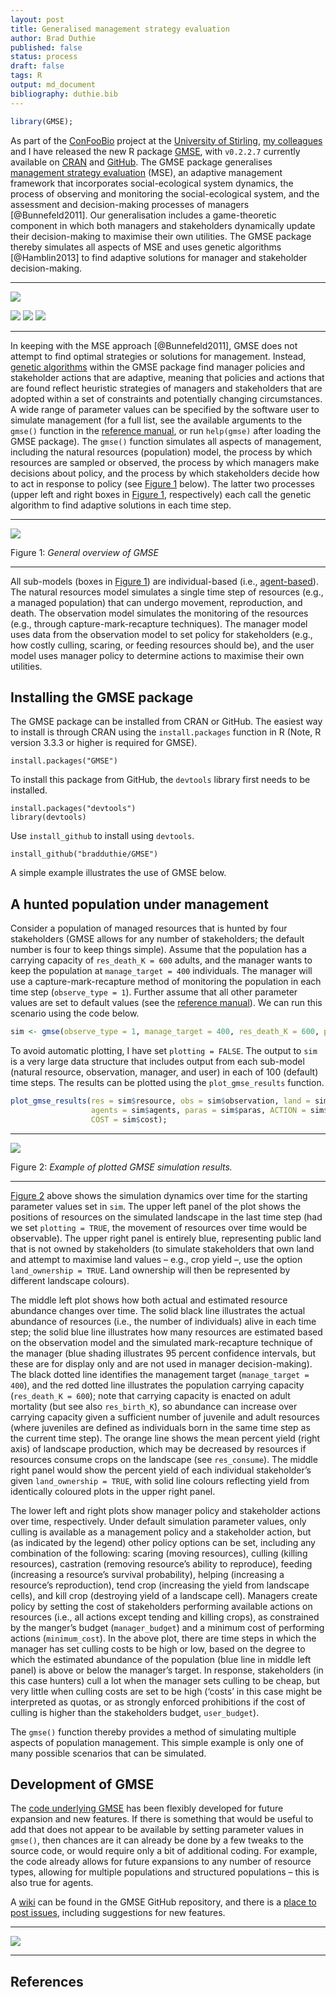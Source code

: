 ```yaml
---
layout: post
title: Generalised management strategy evaluation
author: Brad Duthie
published: false
status: process
draft: false
tags: R
output: md_document
bibliography: duthie.bib
---
```


```r
library(GMSE);
```

As part of the [ConFooBio](https://sti-cs.org/confoobio/) project at the [University of Stirling](http://www.stir.ac.uk/), [my colleagues](https://sti-cs.org/contributors-2/) and I have released the new R package [GMSE](https://bradduthie.github.io/gmse/), with `v0.2.2.7` currently available on [CRAN](https://CRAN.R-project.org/package=GMSE) and [GitHub](https://github.com/bradduthie/gmse). The GMSE package generalises [management strategy evaluation](http://www.sciencedirect.com/science/article/pii/S0169534711001339) (MSE), an adaptive management framework that incorporates social-ecological system dynamics, the process of observing and monitoring the social-ecological system, and the assessment and decision-making processes of managers [@Bunnefeld2011]. Our generalisation includes a game-theoretic component in which both managers and stakeholders dynamically update their decision-making to maximise their own utilities. The GMSE package thereby simulates all aspects of MSE and uses genetic algorithms [@Hamblin2013] to find adaptive solutions for manager and stakeholder decision-making.

--------------------------------------------------------------------------------

![](https://raw.githubusercontent.com/bradduthie/blog/10a5b6b1f6969050084e6806156272c24bc3340f/figures/GMSE_logo_name.png)

[![](http://www.r-pkg.org/badges/version/GMSE?color=yellowgreen)](https://cran.r-project.org/package=GMSE) [![](http://cranlogs.r-pkg.org/badges/grand-total/GMSE?color=yellowgreen)](http://cranlogs.r-pkg.org/badges/grand-total/GMSE)
[![](http://cranlogs.r-pkg.org/badges/last-month/GMSE?color=yellowgreen)](http://cranlogs.r-pkg.org/badges/last-month/GMSE)

--------------------------------------------------------------------------------

In keeping with the MSE approach [@Bunnefeld2011], GMSE does not attempt to find optimal strategies or solutions for management. Instead, [genetic algorithms](https://en.wikipedia.org/wiki/Genetic_algorithm) within the GMSE package find manager policies and stakeholder actions that are adaptive, meaning that policies and actions that are found reflect heuristic strategies of managers and stakeholders that are adopted within a set of constraints and potentially changing circumstances. A wide range of parameter values can be specified by the software user to simulate management (for a full list, see the available arguments to the `gmse()` function in the [reference manual](https://cran.r-project.org/web/packages/GMSE/GMSE.pdf), or run `help(gmse)` after loading the GMSE package). The `gmse()` function simulates all aspects of management, including the natural resources (population) model, the process by which resources are sampled or observed, the process by which managers make decisions about policy, and the process by which stakeholders decide how to act in response to policy (see [Figure 1](#fig1) below). The latter two processes (upper left and right boxes in [Figure 1](#fig1), respectively) each call the genetic algorithm to find adaptive solutions in each time step.

********************************************************************************

![](https://raw.githubusercontent.com/bradduthie/blog/8ad0dc531a4ae38c7c81f60634789099058c5161/figures/gmse_overview_simple.png)

<a name="fig1">Figure 1:</a> *General overview of GMSE*

********************************************************************************

All sub-models (boxes in [Figure 1](#fig1)) are individual-based (i.e., [agent-based](https://en.wikipedia.org/wiki/Agent-based_model)). The natural resources model simulates a single time step of resources (e.g., a managed population) that can undergo movement, reproduction, and death. The observation model simulates the monitoring of the resources (e.g., through capture-mark-recapture techniques). The manager model uses data from the observation model to set policy for stakeholders (e.g., how costly culling, scaring, or feeding resources should be), and the user model uses manager policy to determine actions to maximise their own utilities. 

Installing the GMSE package
----------------------------------------------------------------

The GMSE package can be installed from CRAN or GitHub. The easiest way to install is through CRAN using the `install.packages` function in R (Note, R version 3.3.3 or higher is required for GMSE).

```
install.packages("GMSE")
```

To install this package from GitHub, the `devtools` library first needs to be installed.

```
install.packages("devtools")
library(devtools)
```

Use `install_github` to install using `devtools`.

```
install_github("bradduthie/GMSE")
```

A simple example illustrates the use of GMSE below.

A hunted population under management
----------------------------------------------------------------

Consider a population of managed resources that is hunted by four stakeholders (GMSE allows for any number of stakeholders; the default number is four to keep things simple). Assume that the population has a carrying capacity of `res_death_K = 600` adults, and the manager wants to keep the population at `manage_target = 400` individuals. The manager will use a capture-mark-recapture method of monitoring the population in each time step (`observe_type = 1`). Further assume that all other parameter values are set to default values (see the [reference manual](https://cran.r-project.org/web/packages/GMSE/GMSE.pdf)). We can run this scenario using the code below.

```r
sim <- gmse(observe_type = 1, manage_target = 400, res_death_K = 600, plotting = FALSE);
```

To avoid automatic plotting, I have set `plotting = FALSE`. The output to `sim` is a very large data structure that includes output from each sub-model (natural resource, observation, manager, and user) in each of 100 (default) time steps. The results can be plotted using the `plot_gmse_results` function.

```r
plot_gmse_results(res = sim$resource, obs = sim$observation, land = sim$land, 
                  agents = sim$agents, paras = sim$paras, ACTION = sim$action, 
                  COST = sim$cost);
```

********************************************************************************

![](https://raw.githubusercontent.com/bradduthie/blog/8ad0dc531a4ae38c7c81f60634789099058c5161/figures/gmse_eg_1.png)

<a name="fig2">Figure 2:</a> *Example of plotted GMSE simulation results.*

********************************************************************************

[Figure 2](#fig2) above shows the simulation dynamics over time for the starting parameter values set in `sim`. The upper left panel of the plot shows the positions of resources on the simulated landscape in the last time step (had we set `plotting = TRUE`, the movement of resources over time would be observable). The upper right panel is entirely blue, representing public land that is not owned by stakeholders (to simulate stakeholders that own land and attempt to maximise land values -- e.g., crop yield --, use the option `land_ownership = TRUE`. Land ownership will then be represented by different landscape colours).

The middle left plot shows how both actual and estimated resource abundance changes over time. The solid black line illustrates the actual abundance of resources (i.e., the number of individuals) alive in each time step; the solid blue line illustrates how many resources are estimated based on the observation model and the simulated mark-recapture technique of the manager (blue shading illustrates 95 percent confidence intervals, but these are for display only and are not used in manager decision-making). The black dotted line identifies the management target (`manage_target = 400`), and the red dotted line illustrates the population carrying capacity (`res_death_K = 600`); note that carrying capacity is enacted on adult mortality (but see also `res_birth_K`), so abundance can increase over carrying capacity given a sufficient number of juvenile and adult resources (where juveniles are defined as individuals born in the same time step as the current time step). The orange line shows the mean percent yield (right axis) of landscape production, which may be decreased by resources if resources consume crops on the landscape (see `res_consume`). The middle right panel would show the percent yield of each individual stakeholder's given `land_ownership = TRUE`, with solid line colours reflecting yield from identically coloured plots in the upper right panel.

The lower left and right plots show manager policy and stakeholder actions over time, respectively. Under default simulation parameter values, only culling is available as a management policy and a stakeholder action, but (as indicated by the legend) other policy options can be set, including any combination of the following: scaring (moving resources), culling (killing resources), castration (removing resource's ability to reproduce), feeding (increasing a resource's survival probability), helping (increasing a resource's reproduction), tend crop (increasing the yield from landscape cells), and kill crop (destroying yield of a landscape cell). Managers create policy by setting the cost of stakeholders performing available actions on resources (i.e., all actions except tending and killing crops), as constrained by the manger's budget (`manager_budget`) and a minimum cost of performing actions (`minimum_cost`). In the above plot, there are time steps in which the manager has set culling costs to be high or low, based on the degree to which the estimated abundance of the population (blue line in middle left panel) is above or below the manager's target. In response, stakeholders (in this case hunters) cull a lot when the manager sets culling to be cheap, but very little when culling costs are set to be high ('costs' in this case might be interpreted as quotas, or as strongly enforced prohibitions if the cost of culling is higher than the stakeholders budget, `user_budget`).

The `gmse()` function thereby provides a method of simulating multiple aspects of population management. This simple example is only one of many possible scenarios that can be simulated.


Development of GMSE
----------------------------------------------------------------

The [code underlying GMSE](https://github.com/bradduthie/gmse) has been flexibly developed for future expansion and new features. If there is something that would be useful to add that does not appear to be available by setting parameter values in `gmse()`, then chances are it can already be done by a few tweaks to the source code, or would require only a bit of additional coding. For example, the code already allows for future expansions to any number of resource types, allowing for multiple populations and structured populations -- this is also true for agents. 

A [wiki](https://github.com/bradduthie/gmse/wiki/GMSE-feedback) can be found in the GMSE GitHub repository, and there is a [place to post issues](https://github.com/bradduthie/gmse/issues), including suggestions for new features.

********************************************************************************

![](https://raw.githubusercontent.com/bradduthie/blog/10a5b6b1f6969050084e6806156272c24bc3340f/figures/GMSE_Logo_Goose_600.png)

********************************************************************************

References
----------------------------------------------------------------




